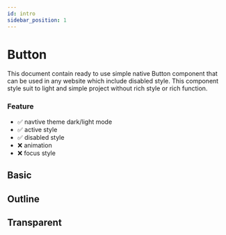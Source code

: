 ```yaml
---
id: intro
sidebar_position: 1
---
```





# Button

This document contain ready to use simple native Button component that can be used in any website which include disabled style.
This component style suit to light and simple project without rich style or rich function.

### Feature
- ✅ navtive theme dark/light mode
- ✅ active style 
- ✅ disabled style
- ❌ animation 
- ❌ focus style


## Basic

<Preview>
  <div className="flex gap-5">
    <Basic />
    <Basic disabled />
  </div>
</Preview>


## Outline

<Preview>
  <div className="flex gap-5">
    <Outline />
    <Outline disabled />
  </div>
</Preview>


## Transparent

<Preview>
  <div className="flex gap-5">
    <Transparent />
    <Transparent disabled />
  </div>
</Preview>